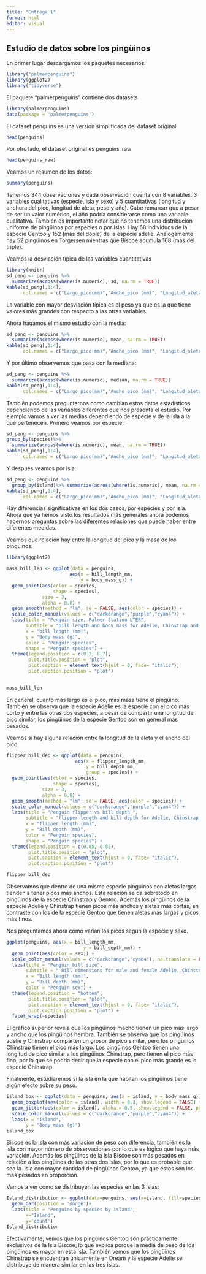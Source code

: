 ```yaml
---
title: "Entrega 1"
format: html
editor: visual
---
```


## Estudio de datos sobre los pingüinos

En primer lugar descargamos los paquetes necesarios:

```r
library("palmerpenguins")
library(ggplot2)
library("tidyverse")

```

El paquete "palmerpenguins" contiene dos datasets

```r
library(palmerpenguins)
data(package = 'palmerpenguins')
```

El dataset penguins es una versión simplificada del dataset original

```r
head(penguins)
```

Por otro lado, el dataset original es penguins_raw

```r
head(penguins_raw)
```

Veamos un resumen de los datos:

```r
summary(penguins)

```

Tenemos 344 observaciones y cada observación cuenta con 8 variables. 3 variables cualitativas (especie, isla y sexo) y 5 cuantitativas (longitud y anchura del pico, longitud de aleta, peso y año). Cabe remarcar que a pesar de ser un valor numérico, el año podría considerarse como una variable cualitativa. También es importante notar que no tenemos una distribución uniforme de pingüinos por especies o por islas. Hay 68 individuos de la especie Gentoo y 152 (más del doble) de la especie adelie. Análogamente hay 52 pingüinos en Torgersen mientras que Biscoe acumula 168 (más del triple).

Veamos la desviación típica de las variables cuantitativas

```r
library(knitr)
sd_peng <- penguins %>% 
  summarize(across(where(is.numeric), sd, na.rm = TRUE))
kable(sd_peng[,1:4],
      col.names = c("Largo_pico(mm)","Ancho_pico (mm)", "Longitud_aleta(mm)","Peso (g)"))
```

La variable con mayor desviación típica es el peso ya que es la que tiene valores más grandes con respecto a las otras variables.

Ahora hagamos el mismo estudio con la media:

```r
sd_peng <- penguins %>% 
  summarize(across(where(is.numeric), mean, na.rm = TRUE))
kable(sd_peng[,1:4],
      col.names = c("Largo_pico(mm)","Ancho_pico (mm)", "Longitud_aleta(mm)","Peso (g)"))

```

Y por último observemos que pasa con la mediana:

```r
sd_peng <- penguins %>% 
  summarize(across(where(is.numeric), median, na.rm = TRUE))
kable(sd_peng[,1:4],
      col.names = c("Largo_pico(mm)","Ancho_pico (mm)", "Longitud_aleta(mm)","Peso (g)"))

```

También podemos preguntarnos como cambian estos datos estadísticos dependiendo de las variables diferentes que nos presenta el estudio. Por ejemplo vamos a ver las medias dependiendo de especie y de la isla a la que pertenecen. Primero veamos por especie:

```r
sd_peng <- penguins %>%
group_by(species)%>% 
  summarize(across(where(is.numeric), mean, na.rm = TRUE))
kable(sd_peng[,1:4],
      col.names = c("Largo_pico(mm)","Ancho_pico (mm)", "Longitud_aleta(mm)","Peso (g)"))

```

Y después veamos por isla:

```r
sd_peng <- penguins %>% 
  group_by(island)%>% summarize(across(where(is.numeric), mean, na.rm = TRUE))
kable(sd_peng[,1:4],
      col.names = c("Largo_pico(mm)","Ancho_pico (mm)", "Longitud_aleta(mm)","Peso (g)"))

```

Hay diferencias significativas en los dos casos, por especies y por isla. Ahora que ya hemos visto los resultados más generales ahora podemos hacernos preguntas sobre las diferentes relaciones que puede haber entre diferentes medidas.

Veamos que relación hay entre la longitud del pico y la masa de los pingüinos:

```r
library(ggplot2)

mass_bill_len <- ggplot(data = penguins, 
                       aes(x = bill_length_mm,
                           y = body_mass_g)) +
  geom_point(aes(color = species, 
                 shape = species),
             size = 3,
             alpha = 0.8) +
  geom_smooth(method = "lm", se = FALSE, aes(color = species)) +
  scale_color_manual(values = c("darkorange","purple","cyan4")) +
  labs(title = "Penguin size, Palmer Station LTER",
       subtitle = "bill length and body mass for Adelie, Chinstrap and Gentoo Penguins",
       x = "bill length (mm)",
       y = "Body mass (g)",
       color = "Penguin species",
       shape = "Penguin species") +
  theme(legend.position = c(0.2, 0.7),
        plot.title.position = "plot",
        plot.caption = element_text(hjust = 0, face= "italic"),
        plot.caption.position = "plot")
 

mass_bill_len
```

En general, cuanto más largo es el pico, más masa tiene el pingüino. También se observa que la especie Adelie es la especie con el pico más corto y entre las otras dos especies, a pesar de compartir una longitud de pico similar, los pingüinos de la especie Gentoo son en general más pesados.

Veamos si hay alguna relación entre la longitud de la aleta y el ancho del pico.

```r
flipper_bill_dep <- ggplot(data = penguins,
                         aes(x = flipper_length_mm,
                             y = bill_depth_mm,
                             group = species)) +
  geom_point(aes(color = species, 
                 shape = species),
             size = 3,
             alpha = 0.8) +
  geom_smooth(method = "lm", se = FALSE, aes(color = species)) +
  scale_color_manual(values = c("darkorange","purple","cyan4")) +
  labs(title = "Penguin flipper vs bill depth ",
       subtitle = "flipper length and bill depth for Adelie, Chinstrap and Gentoo Penguins at Palmer Station LTER",
       x = "flipper length (mm)",
       y = "Bill depth (mm)",
       color = "Penguin species",
       shape = "Penguin species") +
  theme(legend.position = c(0.85, 0.85),
        plot.title.position = "plot",
        plot.caption = element_text(hjust = 0, face= "italic"),
        plot.caption.position = "plot")

flipper_bill_dep
```

Observamos que dentro de una misma especie pinguinos con aletas largas tienden a tener picos más anchos. Esta relación se da sobretodo en pingüinos de la especie Chinstrap y Gentoo. Además los pingüinos de la especie Adelie y Chinstrap tienen picos más anchos y aletas más cortas, en contraste con los de la especie Gentoo que tienen aletas más largas y picos más finos.

Nos preguntamos ahora como varían los picos según la especie y sexo.

```r

ggplot(penguins, aes(x = bill_length_mm,
                            y = bill_depth_mm)) +
  geom_point(aes(color = sex)) +
  scale_color_manual(values = c("darkorange","cyan4"), na.translate = FALSE) +
  labs(title = "Penguin bill size",
       subtitle = " Bill dimensions for male and female Adelie, Chinstrap and Gentoo Penguins at Palmer Station LTER",
       x = "Bill length (mm)",
       y = "Bill depth (mm)",
       color = "Penguin sex") +
  theme(legend.position = "bottom",
        plot.title.position = "plot",
        plot.caption = element_text(hjust = 0, face= "italic"),
        plot.caption.position = "plot") +
  facet_wrap(~species)
```

El gráfico superior revela que los pingüinos macho tienen un pico más largo y ancho que los pingüinos hembra. También se observa que los pingüinos adelie y Chinstrap comparten un grosor de pico similar, pero los pingüinos Chinstrap tienen el pico más largo. Los pingüinos Gentoo tienen una longitud de pico similar a los pingüinos Chinstrap, pero tienen el pico más fino, por lo que se podría decir que la especie con el pico más grande es la especie Chinstrap.

Finalmente, estudiaremos si la isla en la que habitan los pingüinos tiene algún efecto sobre su peso.

```r
island_box <- ggplot(data = penguins, aes(x = island, y = body_mass_g)) +
  geom_boxplot(aes(color = island), width = 0.3, show.legend = FALSE) +
  geom_jitter(aes(color = island), alpha = 0.5, show.legend = FALSE, position = position_jitter(width = 0.2, seed = 0)) +
  scale_color_manual(values = c("darkorange","purple","cyan4")) +
  labs(x = "Island",
       y = "Body mass (g)")
island_box

```

Biscoe es la isla con más variación de peso con diferencia, también es la isla con mayor número de observaciones por lo que es lógico que haya más variación. Además los pingüinos de la isla Biscoe son más pesados en relación a los pingüinos de las otras dos islas, por lo que es probable que sea la. isla con mayor cantidad de pingüinos Gentoo, ya que estos son los más pesados en proporción.

Vamos a ver como se distribuyen las especies en las 3 islas:

```r
Island_distribution <- ggplot(data=penguins, aes(x=island, fill=species))+
  geom_bar(position = 'dodge')+
  labs(title = 'Penguins by species by island',
       x="Island",
       y='count')
Island_distribution

```

Efectivamente, vemos que los pingüinos Gentoo son prácticamente exclusivos de la Isla Biscoe, lo que explica porque la media de peso de los pingüinos es mayor en esta Isla. También vemos que los pingüinos Chinstrap se encuentran únicamente en Dream y la especie Adelie se distribuye de manera similar en las tres islas.
